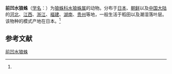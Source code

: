 {{Speciesbox
| name = 前凹水狼蛛
| status = 
| status_system = 
| image = 
| genus = Pirata
| species = procurvus
| authority = (Boes. et Str., 1906)<ref name='id13930'>{{cite web| url =http://www.bioinfo.cn/db05/BjdwSpecies.php?action=view&id=13930| title =前凹水狼蛛| work =《中国动物物种编目数据库》| publisher =中国科学院微生物研究所| author =中国科学院动物研究所| accessdate =2009-04-28| deadurl =yes| archiveurl =https://web.archive.org/web/20160305035430/http://www.bioinfo.cn/db05/BjdwSpecies.php?action=view&id=13930| archivedate =2016-03-05}}</ref>
}}

'''前凹水狼蛛'''（[[学名|学名]]：{{lang|la|''Pirata procurvus''}}）为[[狼蛛科|狼蛛科]][[水狼蛛属|水狼蛛属]]的动物。分布于[[日本|日本]]、[[朝鲜|朝鲜]]以及[[中国大陆|中国大陆]]的[[河北|河北]]、[[江西|江西]]、[[浙江|浙江]]、[[福建|福建]]、[[湖南|湖南]]、[[贵州|贵州]]等地，一般生活于稻田以及潮湿落叶层。该物种的模式产地在日本。<ref name='id13930'/>

== 参考文献 ==
{{reflist}}

{{Wikispecies|Pirata procurvus}}
{{Taxonbar|from=Q2191685}}

[[Category:水狼蛛属|前凹水狼蛛]]


{{蜘蛛小作品}}